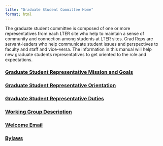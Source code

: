 ```yaml
---
title: "Graduate Student Committee Home"
format: html
---
```


The graduate student committee is composed of one or more representatives from each LTER site who help to maintain a sense of community and connection among students at LTER sites. Grad Reps are servant-leaders who help communicate student issues and perspectives to faculty and staff and vice-versa. The information in this manual will help new graduate students representatives to get oriented to the role and expectations.

### [Graduate Student Representative Mission and Goals](mission_goals.qmd)
### [Graduate Student Representative Orientation](orientation.qmd)
### [Graduate Student Representative Duties](duties.qmd)
### [Working Group Description](wg_description.qmd)
### [Welcome Email](email.qmd)
### [Bylaws](bylaws.qmd)